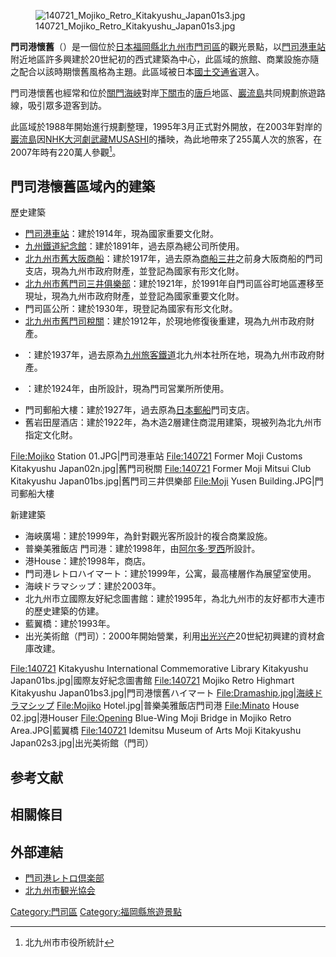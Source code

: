 [[File:140721_Mojiko_Retro_Kitakyushu_Japan01s3.jpg|thumb]]

'''門司港懷舊'''（'''{{lang-ja|門司港レトロ}}'''）是一個位於[[日本|日本]][[福岡縣|福岡縣]][[北九州市|北九州市]][[門司區|門司區]]的觀光景點，以[[門司港車站|門司港車站]]附近地區許多興建於20世紀初的西式建築為中心，此區域的旅館、商業設施亦隨之配合以該時期懷舊風格為主題。此區域被日本[[國土交通省|國土交通省]]選入{{tsl|ja|都市景観100選|都市景觀100選}}。

門司港懷舊也經常和位於[[關門海峽|關門海峽]]對岸[[下關市|下關市]]的[[唐戶|唐戶]]地區、[[巖流島|巖流島]]共同規劃旅遊路線，吸引眾多遊客到訪。

此區域於1988年開始進行規劃整理，1995年3月正式對外開放，在2003年對岸的[[巖流島|巖流島]]因[[NHK大河劇|NHK大河劇]][[武藏MUSASHI|武藏MUSASHI]]的播映，為此地帶來了255萬人次的旅客，在2007年時有220萬人參觀<ref>{{PDFlink|[http://www.city.kitakyushu.jp/file/29010200/doutaityousa/h19/08_7.pdf 観光客の推移]}} 北九州市市役所統計</ref>。

== 門司港懷舊區域內的建築 ==

; 歷史建築
* [[門司港車站|門司港車站]]：建於1914年，現為國家重要文化財。
* [[九州鐵道紀念館|九州鐵道紀念館]]：建於1891年，過去原為{{tsl|ja|九州鉄道|九州鐵道}}總公司所使用。
* [[北九州市舊大阪商船|北九州市舊大阪商船]]：建於1917年，過去原為[[商船三井|商船三井]]之前身大阪商船的門司支店，現為九州市政府財產，並登記為國家有形文化財。
* [[北九州市舊門司三井俱樂部|北九州市舊門司三井俱樂部]]：建於1921年，於1991年自門司區谷町地區遷移至現址，現為九州市政府財產，並登記為國家重要文化財。
* 門司區公所：建於1930年，現登記為國家有形文化財。
* [[北九州市舊門司稅關|北九州市舊門司稅關]]：建於1912年，於現地修復後重建，現為九州市政府財產。
* {{tsl|ja|旧三井物産門司支店|舊三井物産門司支店}}：建於1937年，過去原為[[九州旅客鐵道|九州旅客鐵道]]北九州本社所在地，現為九州市政府財產。
* {{tsl|ja|門司電気通信レトロ館|門司電氣通信懷舊館}}：建於1924年，由{{tsl|ja|山田守}}所設計，現為{{tsl|ja|西日本電信電話|西日本電信電話}}門司営業所所使用。
* 門司郵船大樓：建於1927年，過去原為[[日本郵船|日本郵船]]門司支店。
* 舊岩田屋酒店：建於1922年，為木造2層建住商混用建築，現被列為北九州市指定文化財。

<gallery widths="200px" heights="200px">
File:Mojiko Station 01.JPG|門司港車站
File:140721 Former Moji Customs Kitakyushu Japan02n.jpg|舊門司税關
File:140721 Former Moji Mitsui Club Kitakyushu Japan01bs.jpg|舊門司三井倶樂部
File:Moji Yusen Building.JPG|門司郵船大樓
</gallery>

; 新建建築

* 海峽廣場：建於1999年，為針對觀光客所設計的複合商業設施。
* 普樂美雅飯店 門司港：建於1998年，由[[阿尔多·罗西|阿尔多·罗西]]所設計。
* 港House：建於1998年，商店。
* 門司港レトロハイマート：建於1999年，公寓，最高樓層作為展望室使用。
* 海峡ドラマシップ：建於2003年。
* 北九州市立國際友好紀念圖書館：建於1995年，為北九州市的友好都市大連市的歷史建築的仿建。
* 藍翼橋：建於1993年。
* 出光美術館（門司）：2000年開始營業，利用[[出光兴产|出光兴产]]20世紀初興建的資材倉庫改建。

<gallery widths="200px" heights="200px">
File:140721 Kitakyushu International Commemorative Library Kitakyushu Japan01bs.jpg|國際友好紀念圖書館
File:140721 Mojiko Retro Highmart Kitakyushu Japan01bs3.jpg|門司港懷舊ハイマート
File:Dramaship.jpg|海峡ドラマシップ
File:Mojiko Hotel.jpg|普樂美雅飯店門司港
File:Minato House 02.jpg|港Houser
File:Opening Blue-Wing Moji Bridge in Mojiko Retro Area.JPG|藍翼橋
File:140721 Idemitsu Museum of Arts Moji Kitakyushu Japan02s3.jpg|出光美術館（門司）
</gallery>

== 参考文献 ==
{{Reflist}}

== 相關條目 ==
{{Commonscat|Mojiko Retro}}

== 外部連結 ==
* [https://web.archive.org/web/20190802120045/http://www.retro-mojiko.jp/ 門司港レトロ倶楽部]
* [https://web.archive.org/web/20190710005347/http://www.kcta.or.jp/ 北九州市観光協会]

{{DEFAULTSORT:Mojikouretolu}}
[[Category:門司區|Category:門司區]]
[[Category:福岡縣旅遊景點|Category:福岡縣旅遊景點]]
